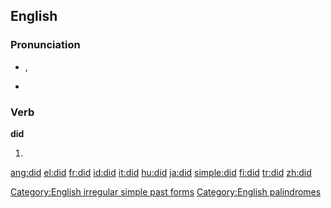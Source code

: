 {{wikipedia|DID}}
==English==
{{rank|should|can|made|82|did|such|great|must}}

===Pronunciation===
*{{IPA|/dɪd/}}, {{SAMPA|/dId/}}
*{{audio|En-ca-did.ogg|Audio (CA)}}
*:{{rhymes|ɪd}}

===Verb===
'''did'''

# {{simple past of|[[do]]}}

[[Category:English irregular simple past forms]]
[[Category:English palindromes]]

[[ang:did]]
[[el:did]]
[[fr:did]]
[[id:did]]
[[it:did]]
[[hu:did]]
[[ja:did]]
[[simple:did]]
[[fi:did]]
[[tr:did]]
[[zh:did]]
